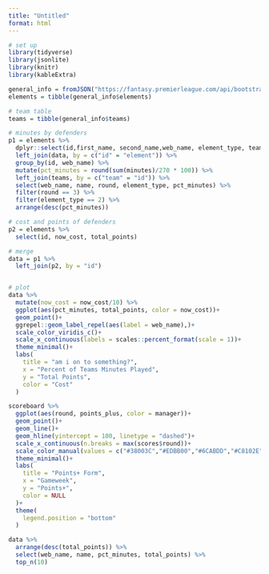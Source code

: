 ```yaml
---
title: "Untitled"
format: html
---
```

```r
# set up 
library(tidyverse)
library(jsonlite)
library(knitr)
library(kableExtra)

general_info = fromJSON("https://fantasy.premierleague.com/api/bootstrap-static/")
elements = tibble(general_info$elements)
```

```r
# team table
teams = tibble(general_info$teams)

# minutes by defenders
p1 = elements %>% 
  dplyr::select(id,first_name, second_name,web_name, element_type, team) %>% 
  left_join(data, by = c("id" = "element")) %>% 
  group_by(id, web_name) %>% 
  mutate(pct_minutes = round(sum(minutes)/270 * 100)) %>% 
  left_join(teams, by = c("team" = "id")) %>% 
  select(web_name, name, round, element_type, pct_minutes) %>% 
  filter(round == 3) %>% 
  filter(element_type == 2) %>% 
  arrange(desc(pct_minutes))

# cost and points of defenders
p2 = elements %>% 
  select(id, now_cost, total_points)

# merge 
data = p1 %>% 
  left_join(p2, by = "id")


# plot 
data %>% 
  mutate(now_cost = now_cost/10) %>% 
  ggplot(aes(pct_minutes, total_points, color = now_cost))+
  geom_point()+
  ggrepel::geom_label_repel(aes(label = web_name),)+
  scale_color_viridis_c()+
  scale_x_continuous(labels = scales::percent_format(scale = 1))+
  theme_minimal()+
  labs(
    title = "am i on to something?",
    x = "Percent of Teams Minutes Played",
    y = "Total Points",
    color = "Cost"
  )
```

```r
scoreboard %>% 
  ggplot(aes(round, points_plus, color = manager))+
  geom_point()+
  geom_line()+
  geom_hline(yintercept = 100, linetype = "dashed")+
  scale_x_continuous(n.breaks = max(scores$round))+
  scale_color_manual(values = c("#38003C","#EDBB00","#6CABDD","#C8102E","#00FF85"))+
  theme_minimal()+
  labs(
    title = "Points+ Form",
    x = "Gameweek",
    y = "Points+",
    color = NULL
  )+
  theme(
    legend.position = "bottom"
  )
```
```r
data %>% 
  arrange(desc(total_points)) %>% 
  select(web_name, name, pct_minutes, total_points) %>% 
  top_n(10)
```

